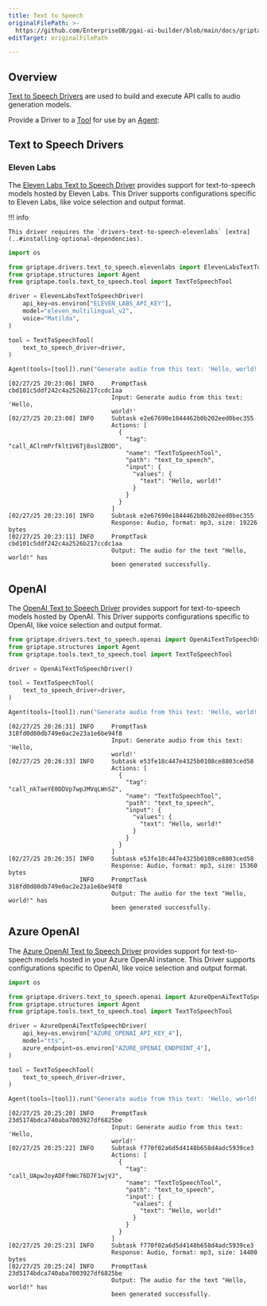 ```yaml
---
title: Text to Speech
originalFilePath: >-
  https://github.com/EnterpriseDB/pgai-ai-builder/blob/main/docs/griptape-framework/drivers/text-to-speech-drivers.md
editTarget: originalFilePath

---
```


## Overview

[Text to Speech Drivers](../reference/drivers/text_to_speech) are used to build and execute API calls to audio generation models.

Provide a Driver to a [Tool](../tools) for use by an [Agent](../structures):

## Text to Speech Drivers

### Eleven Labs

The [Eleven Labs Text to Speech Driver](../reference/drivers/text_to_speech/elevenlabs_text_to_speech_driver.mdx) provides support for text-to-speech models hosted by Eleven Labs. This Driver supports configurations specific to Eleven Labs, like voice selection and output format.

!!! info

    This driver requires the `drivers-text-to-speech-elevenlabs` [extra](..#installing-optional-dependencies).

<TabContainer>
<Tab title="Code">

```python
import os

from griptape.drivers.text_to_speech.elevenlabs import ElevenLabsTextToSpeechDriver
from griptape.structures import Agent
from griptape.tools.text_to_speech.tool import TextToSpeechTool

driver = ElevenLabsTextToSpeechDriver(
    api_key=os.environ["ELEVEN_LABS_API_KEY"],
    model="eleven_multilingual_v2",
    voice="Matilda",
)

tool = TextToSpeechTool(
    text_to_speech_driver=driver,
)

Agent(tools=[tool]).run("Generate audio from this text: 'Hello, world!'")

```

</Tab>

<Tab title="Logs">

```text
[02/27/25 20:23:06] INFO     PromptTask cbd101c5ddf242c4a2526b217ccdc1aa        
                             Input: Generate audio from this text: 'Hello,      
                             world!'                                            
[02/27/25 20:23:08] INFO     Subtask e2e67690e1844462b0b202eed0bec355           
                             Actions: [                                         
                               {                                                
                                 "tag": "call_AClrmPrfklt1V6Tj8xslZBOO",        
                                 "name": "TextToSpeechTool",                    
                                 "path": "text_to_speech",                      
                                 "input": {                                     
                                   "values": {                                  
                                     "text": "Hello, world!"                    
                                   }                                            
                                 }                                              
                               }                                                
                             ]                                                  
[02/27/25 20:23:10] INFO     Subtask e2e67690e1844462b0b202eed0bec355           
                             Response: Audio, format: mp3, size: 19226 bytes    
[02/27/25 20:23:11] INFO     PromptTask cbd101c5ddf242c4a2526b217ccdc1aa        
                             Output: The audio for the text "Hello, world!" has 
                             been generated successfully.                       

```

</Tab>
</TabContainer>

## OpenAI

The [OpenAI Text to Speech Driver](../reference/drivers/text_to_speech/openai_text_to_speech_driver.mdx) provides support for text-to-speech models hosted by OpenAI. This Driver supports configurations specific to OpenAI, like voice selection and output format.

<TabContainer>
<Tab title="Code">

```python
from griptape.drivers.text_to_speech.openai import OpenAiTextToSpeechDriver
from griptape.structures import Agent
from griptape.tools.text_to_speech.tool import TextToSpeechTool

driver = OpenAiTextToSpeechDriver()

tool = TextToSpeechTool(
    text_to_speech_driver=driver,
)

Agent(tools=[tool]).run("Generate audio from this text: 'Hello, world!'")

```

</Tab>

<Tab title="Logs">

```text
[02/27/25 20:26:31] INFO     PromptTask 318fd0d80db749e0ac2e23a1e6be94f8        
                             Input: Generate audio from this text: 'Hello,      
                             world!'                                            
[02/27/25 20:26:33] INFO     Subtask e53fe18c447e4325b0108ce8803ced58           
                             Actions: [                                         
                               {                                                
                                 "tag": "call_nkTaeYE0DDVp7wpJMVqLWnSZ",        
                                 "name": "TextToSpeechTool",                    
                                 "path": "text_to_speech",                      
                                 "input": {                                     
                                   "values": {                                  
                                     "text": "Hello, world!"                    
                                   }                                            
                                 }                                              
                               }                                                
                             ]                                                  
[02/27/25 20:26:35] INFO     Subtask e53fe18c447e4325b0108ce8803ced58           
                             Response: Audio, format: mp3, size: 15360 bytes    
                    INFO     PromptTask 318fd0d80db749e0ac2e23a1e6be94f8        
                             Output: The audio for the text "Hello, world!" has 
                             been generated successfully.                       

```

</Tab>
</TabContainer>

## Azure OpenAI

The [Azure OpenAI Text to Speech Driver](../reference/drivers/text_to_speech/azure_openai_text_to_speech_driver.mdx) provides support for text-to-speech models hosted in your Azure OpenAI instance. This Driver supports configurations specific to OpenAI, like voice selection and output format.

<TabContainer>
<Tab title="Code">

```python
import os

from griptape.drivers.text_to_speech.openai import AzureOpenAiTextToSpeechDriver
from griptape.structures import Agent
from griptape.tools.text_to_speech.tool import TextToSpeechTool

driver = AzureOpenAiTextToSpeechDriver(
    api_key=os.environ["AZURE_OPENAI_API_KEY_4"],
    model="tts",
    azure_endpoint=os.environ["AZURE_OPENAI_ENDPOINT_4"],
)

tool = TextToSpeechTool(
    text_to_speech_driver=driver,
)

Agent(tools=[tool]).run("Generate audio from this text: 'Hello, world!'")

```

</Tab>

<Tab title="Logs">

```text
[02/27/25 20:25:20] INFO     PromptTask 23d5174bdca740aba7003927df6825be        
                             Input: Generate audio from this text: 'Hello,      
                             world!'                                            
[02/27/25 20:25:22] INFO     Subtask f770f02a6d5d4148b658d4adc5939ce3           
                             Actions: [                                         
                               {                                                
                                 "tag": "call_UApwJoyADFfmWc76D7F1wjVJ",        
                                 "name": "TextToSpeechTool",                    
                                 "path": "text_to_speech",                      
                                 "input": {                                     
                                   "values": {                                  
                                     "text": "Hello, world!"                    
                                   }                                            
                                 }                                              
                               }                                                
                             ]                                                  
[02/27/25 20:25:23] INFO     Subtask f770f02a6d5d4148b658d4adc5939ce3           
                             Response: Audio, format: mp3, size: 14400 bytes    
[02/27/25 20:25:24] INFO     PromptTask 23d5174bdca740aba7003927df6825be        
                             Output: The audio for the text "Hello, world!" has 
                             been generated successfully.                       

```

</Tab>
</TabContainer>
